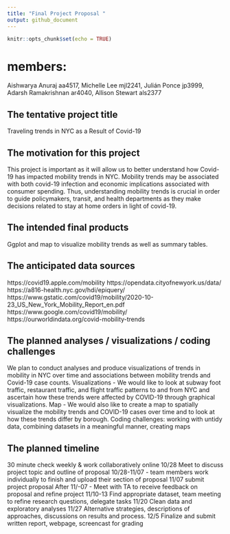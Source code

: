 ```yaml
---
title: "Final Project Proposal "
output: github_document
---
```


```r
knitr::opts_chunk$set(echo = TRUE)
```
# members:
Aishwarya Anuraj aa4517,
Michelle Lee mjl2241,
Julián Ponce jp3999, 
Adarsh Ramakrishnan ar4040, 
Allison Stewart als2377

## The tentative project title
Traveling trends in NYC as a Result of Covid-19 

## The motivation for this project 
This project is important as it will allow us to better understand how Covid-19 has impacted mobility trends in NYC. Mobility trends may be associated with both covid-19 infection and economic implications associated with consumer spending. Thus, understanding mobility trends is crucial in order to guide policymakers, transit, and health departments as they make decisions related to stay at home orders in light of covid-19. 

## The intended final products 
Ggplot and map to visualize mobility trends as well as summary tables. 

## The anticipated data sources
https://covid19.apple.com/mobility
https://opendata.cityofnewyork.us/data/
https://a816-health.nyc.gov/hdi/epiquery/
https://www.gstatic.com/covid19/mobility/2020-10-23_US_New_York_Mobility_Report_en.pdf
https://www.google.com/covid19/mobility/
https://ourworldindata.org/covid-mobility-trends

## The planned analyses / visualizations / coding challenges 
We plan to conduct analyses and produce visualizations of trends in mobility in NYC over time and associations between mobility trends and Covid-19 case counts. 
Visualizations - We would like to look at subway foot traffic, restaurant traffic, and flight traffic patterns to and from NYC and ascertain how these trends were affected by COVID-19 through graphical visualizations. 
Map - We would also like to create a map to spatially visualize the mobility trends and COVID-19 cases over time and to look at how these trends differ by borough. 
Coding challenges: working with untidy data, combining datasets in a meaningful manner, creating maps 

## The planned timeline
30 minute check weekly & work collaboratively online 
10/28 Meet to discuss project topic and outline of proposal 
10/28-11/07 - team members work individually to finish and upload their section of proposal
11/07 submit project proposal
After 11/-07 - Meet with TA to receive feedback on proposal and refine project
11/10-13 Find appropriate dataset, team meeting to refine research questions, delegate tasks
11/20 Clean data and exploratory analyses
11/27 Alternative strategies, descriptions of approaches, discussions on results and process.
12/5 Finalize and submit written report, webpage, screencast for grading
